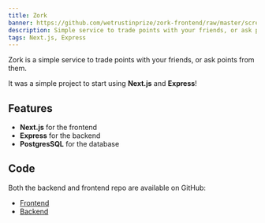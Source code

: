 ```yaml
---
title: Zork
banner: https://github.com/wetrustinprize/zork-frontend/raw/master/screenshots/index.png
description: Simple service to trade points with your friends, or ask points from them.
tags: Next.js, Express
---
```


Zork is a simple service to trade points with your friends, or ask points from them.

It was a simple project to start using **Next.js** and **Express**!

## Features

-   **Next.js** for the frontend
-   **Express** for the backend
-   **PostgresSQL** for the database

## Code 

Both the backend and frontend repo are available on GitHub:

-   [Frontend](https://github.com/wetrustinprize/zork-frontend)
-   [Backend](https://github.com/wetrustinprize/zork-backend)